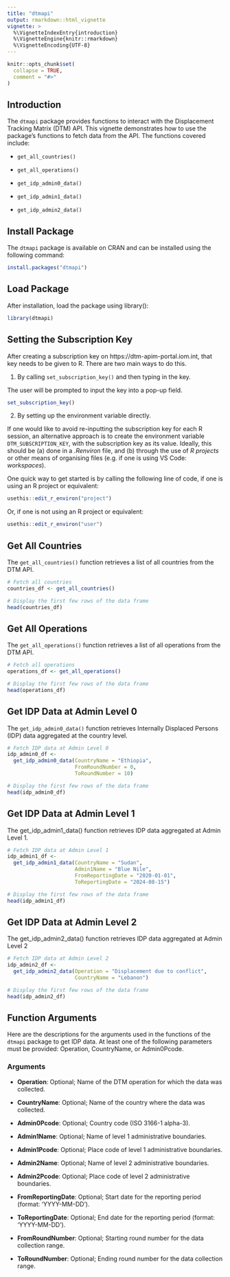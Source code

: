 ```yaml
---
title: "dtmapi"
output: rmarkdown::html_vignette
vignette: >
  %\VignetteIndexEntry{introduction}
  %\VignetteEngine{knitr::rmarkdown}
  %\VignetteEncoding{UTF-8}
---
```


```r
knitr::opts_chunk$set(
  collapse = TRUE,
  comment = "#>"
)
```

## Introduction

The `dtmapi` package provides functions to interact with the Displacement Tracking Matrix (DTM) API. This vignette demonstrates how to use the package's functions to fetch data from the API. The functions covered include:

-   `get_all_countries()`

-   `get_all_operations()`

-   `get_idp_admin0_data()`

-   `get_idp_admin1_data()`

-   `get_idp_admin2_data()`

## Install Package

The `dtmapi` package is available on CRAN and can be installed using the following command:
```r
install.packages("dtmapi")
```

## Load Package

After installation, load the package using library():
```r
library(dtmapi)
```

## Setting the Subscription Key
After creating a subscription key on https://dtm-apim-portal.iom.int, that key
needs to be given to R. There are two main ways to do this.

1. By calling `set_subscription_key()` and then typing in the key.

The user will be prompted to input the key into a pop-up field.
```r
set_subscription_key()
```

2. By setting up the environment variable directly.

If one would like to avoid re-inputting the subscription key for each R session,
an alternative approach is to create the environment variable 
`DTM_SUBSCRIPTION_KEY`, with the subscription key as its value. Ideally, this
should be (a) done in a *.Renviron* file, and (b) through the use of *R projects*
or other means of organising files (e.g. if one is using VS Code: *workspaces*).

One quick way to get started is by calling the following line of code, if one is
using an R project or equivalent:
```r
usethis::edit_r_environ("project")
```
Or, if one is not using an R project or equivalent:
```r
usethis::edit_r_environ("user")
```

## Get All Countries

The `get_all_countries()` function retrieves a list of all countries from the DTM API.

```r
# Fetch all countries
countries_df <- get_all_countries()

# Display the first few rows of the data frame
head(countries_df)
```

## Get All Operations

The `get_all_operations()` function retrieves a list of all operations from the DTM API.

```r
# Fetch all operations
operations_df <- get_all_operations()

# Display the first few rows of the data frame
head(operations_df)
```

## Get IDP Data at Admin Level 0

The `get_idp_admin0_data()` function retrieves Internally Displaced Persons (IDP) data aggregated at the country level.

```r
# Fetch IDP data at Admin Level 0
idp_admin0_df <-
  get_idp_admin0_data(CountryName = "Ethiopia",
                      FromRoundNumber = 0,
                      ToRoundNumber = 10)

# Display the first few rows of the data frame
head(idp_admin0_df)
```

## Get IDP Data at Admin Level 1

The get_idp_admin1_data() function retrieves IDP data aggregated at Admin Level 1.

```r
# Fetch IDP data at Admin Level 1
idp_admin1_df <-
  get_idp_admin1_data(CountryName = "Sudan",
                      Admin1Name = "Blue Nile",
                      FromReportingDate = "2020-01-01",
                      ToReportingDate = "2024-08-15")

# Display the first few rows of the data frame
head(idp_admin1_df)
```

## Get IDP Data at Admin Level 2

The get_idp_admin2_data() function retrieves IDP data aggregated at Admin Level 2
```r
# Fetch IDP data at Admin Level 2
idp_admin2_df <-
  get_idp_admin2_data(Operation = "Displacement due to conflict",
                      CountryName = "Lebanon")

# Display the first few rows of the data frame
head(idp_admin2_df)
```
## Function Arguments

Here are the descriptions for the arguments used in the functions of the `dtmapi` package to get IDP data. At least one of the following parameters must be provided: Operation, CountryName, or Admin0Pcode.

### Arguments

- **Operation**: Optional; Name of the DTM operation for which the data was collected.

- **CountryName**: Optional; Name of the country where the data was collected.

- **Admin0Pcode**: Optional; Country code (ISO 3166-1 alpha-3).

- **Admin1Name**: Optional; Name of level 1 administrative boundaries.

- **Admin1Pcode**: Optional; Place code of level 1 administrative boundaries.

- **Admin2Name**: Optional; Name of level 2 administrative boundaries.

- **Admin2Pcode**: Optional; Place code of level 2 administrative boundaries.

- **FromReportingDate**: Optional; Start date for the reporting period (format: 'YYYY-MM-DD').

- **ToReportingDate**: Optional; End date for the reporting period (format: 'YYYY-MM-DD').

- **FromRoundNumber**: Optional; Starting round number for the data collection range.

- **ToRoundNumber**: Optional; Ending round number for the data collection range.
